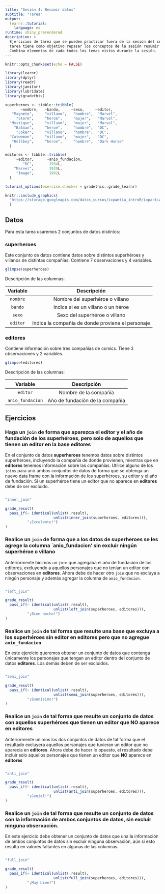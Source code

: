 ```yaml
---
title: "Sesión 4: Resumir datos"
subtitle: "Tarea"
output: 
  learnr::tutorial:
    language: es
runtime: shiny_prerendered
description: >
  Ejercicios de tarea que se pueden practicar fuera de la sesión del curso. Esta
  tarea tiene como objetivo repasar los conceptos de la sesión resumir datos.
  Combina elementos de cada todos los temas vistos durante la sesión.
---
```


<style type="text/css">
@import url("https://storage.googleapis.com/datos_cursos/ixpantia_introR/intro_r.css");
</style>

<style>
@import url('https://fonts.googleapis.com/css2?family=Roboto+Mono&family=Roboto+Slab&family=Source+Sans+Pro:wght@300;400&display=swap');

@import url('https://fonts.googleapis.com/css2?family=Lato&display=swap');
</style> 

```r
knitr::opts_chunk$set(echo = FALSE)

library(learnr)
library(dplyr)
library(readr)
library(janitor)
library(lubridate)
library(gradethis)

superheroes <- tibble::tribble(
       ~nombre,   ~bando,     ~sexo,     ~editor,
   "Magneto",     "villano",   "hombre",  "Marvel",
     "Storm",     "heroe",     "mujer",   "Marvel",
  "Mystique",     "villano",   "mujer",   "Marvel",
    "Batman",     "heroe",     "hombre",  "DC",
     "Joker",     "villano",   "hombre",  "DC",
  "Catwoman",     "villano",   "mujer",   "DC",
   "Hellboy",     "heroe",     "hombre",  "Dark Horse"
  )

editores <- tibble::tribble(
     ~editor,      ~anio_fundacion,
        "DC",       1934L,
    "Marvel",       1939L,
     "Image",       1992L
  )

tutorial_options(exercise.checker = gradethis::grade_learnr)
```

```r
knitr::include_graphics(
  "https://storage.googleapis.com/datos_cursos/ixpantia_introR/ixpantia_logo.png"
  )  
```

## Datos

Para esta tarea usaremos 2 conjuntos de datos distintos: 

### **superheroes**

Este conjunto de datos contiene datos sobre distintos superhéroes y villanos de
distintas compañías. Contiene 7 observaciones y 4 variables. 

```r
glimpse(superheroes)
```

Descripción de las columnas:

| Variable   | Descripción                      |
|:----------:|:--------------------------------:|
| `nombre`    | Nombre del superhéroe o villano  |
| `bando`     | Indica si es un villano o un héroe   |
| `sexo`      | Sexo del superhéroe o villano  |
| `editor`    | Indica la compañia de donde proviene el personaje |

### **editores**

Contiene información sobre tres compañías de comics. Tiene 3 observaciones y 2
variables. 

```r
glimpse(editores)
```

Descripción de las columnas:

| Variable   | Descripción                      |
|:----------:|:--------------------------------:|
| `editor`    | Nombre de la compañía |
| `anio_fundacion`  | Año de fundación de la compañía |

## Ejercicios 

### Haga un `join` de forma que aparezca el editor y el año de fundación de los superhéroes, pero solo de aquellos que tienen un editor en la base editores

En el conjunto de datos **superheroes** tenemos datos sobre distintos 
superhéroes, incluyendo la compañía de donde provienen, mientras que en
**editores** tenemos información sobre las compañías. Utilice alguno de los 
`joins` para unir ambos conjuntos de datos de forma que se obtenga un nuevo 
data frame con la información de los superhéroes, su editor y el año de 
fundación. Si un superhéroe tiene un editor que no aparece en **editores** debe
de ser excluido.

```r

```

```r
"inner_join"
```

```r
grade_result(
  pass_if(~ identical(unlist(.result),
                      unlist(inner_join(superheroes, editores))),
          "¡Excelente!")
)
```

### Realice un `join` de forma que a los datos de **superheroes** se les agrege la columna `anio_fundacion' sin excluir ningún superhéroe o villano

Anteriormente hicimos un `join` que agregaba el año de fundación de los 
editores, excluyendo a aquellos personajes que no tenían un editor con 
observaciones en **editores**. Ahora debe de hacer otro `join` que no excluya a
ningún personaje y además agregar la columna de `anio_fundacion`.

```r

```

```r
"left_join"
```

```r
grade_result(
  pass_if(~ identical(unlist(.result),
                      unlist(left_join(superheroes, editores))),
          "¡Bien hecho!")
)
```

### Realice un `join` de tal forma que resulte una base que excluya a los superhéroes sin editor en **editores** pero que no agregue `anio_fundacion`

En este ejercicio queremos obtener un conjunto de datos que contenga únicamente
los personajes que tengan un editor dentro del conjunto de datos **editores**.
Los demás deben de ser excluidos. 

```r

```

```r
"semi_join"
```

```r
grade_result(
  pass_if(~ identical(unlist(.result),
                      unlist(semi_join(superheroes, editores))),
          "¡Buenísimo!")
)
```

### Realice un `join` de tal forma que resulte un conjunto de datos con aquellos superhéroes que tienen un editor que **NO** aparece en **editores**

Anteriormente unimos los dos conjuntos de datos de tal forma que el resultado
excluyera aquellos personajes que tuvieran un editor que no aparecía en
**editores**. Ahora debe de hacer lo opuesto, el resultado debe incluir solo
aquellos personajes que tienen un editor que **NO** aparece en **editores**

```r

```

```r
"anti_join"
```

```r
grade_result(
  pass_if(~ identical(unlist(.result),
                      unlist(anti_join(superheroes, editores))),
          "¡Genial!")
)
```

### Realice un `join` de tal forma que resulte un conjunto de datos con la información de ambos conjuntos de datos, sin excluir ninguna observación.

En este ejercicio debe obtener un conjunto de datos que una la información de
ambos conjuntos de datos sin excluir ninguna observación, aún si esto resulta 
en valores faltantes en algunas de las columnas. 

```r

```

```r
"full_join"
```

```r
grade_result(
  pass_if(~ identical(unlist(.result),
                      unlist(full_join(superheroes, editores))),
          "¡Muy bien!")
)
```
